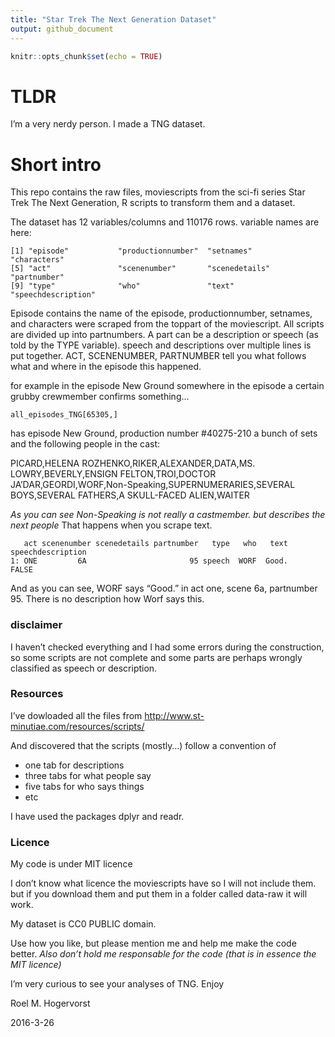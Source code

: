```yaml
---
title: "Star Trek The Next Generation Dataset"
output: github_document
---
```


```r
knitr::opts_chunk$set(echo = TRUE)
```

# TLDR
I'm a very nerdy person. I made a TNG dataset.

# Short intro
This repo contains the raw files, moviescripts from the sci-fi series 
Star Trek The Next Generation, R scripts to transform them and a dataset.

The dataset has 12 variables/columns and 110176 rows. variable names are here:

```
[1] "episode"           "productionnumber"  "setnames"          "characters"       
[5] "act"               "scenenumber"       "scenedetails"      "partnumber"       
[9] "type"              "who"               "text"              "speechdescription"
```

Episode contains the name of the episode, productionnumber, setnames, and characters 
were scraped from the toppart of the moviescript. All scripts are divided up into
partnumbers. A part can be a description or speech (as told by the TYPE variable). 
speech and descriptions over multiple lines 
is put together. ACT, SCENENUMBER, PARTNUMBER tell you what follows what and where
in the episode this happened. 

for example in the episode New Ground somewhere in the episode a certain 
grubby crewmember confirms something...

```
all_episodes_TNG[65305,]
```
has episode New Ground, production number  #40275-210 a bunch of sets and the 
following people in the cast:

PICARD,HELENA ROZHENKO,RIKER,ALEXANDER,DATA,MS. LOWRY,BEVERLY,ENSIGN FELTON,TROI,DOCTOR JA'DAR,GEORDI,WORF,Non-Speaking,SUPERNUMERARIES,SEVERAL BOYS,SEVERAL FATHERS,A SKULL-FACED ALIEN,WAITER

*As you can see Non-Speaking is not really a castmember. but describes the next people*
That happens when you scrape text.

```
   act scenenumber scenedetails partnumber   type   who   text speechdescription
1: ONE         6A                       95 speech  WORF  Good.             FALSE
```

And as you can see, WORF says "Good." in act one, scene 6a, partnumber 95.
There is no description how Worf says this. 


### disclaimer
I haven't checked everything and I had some errors during the construction, 
so some scripts are not complete
and some parts are perhaps wrongly classified as speech or description.

### Resources
I've dowloaded all the files from <http://www.st-minutiae.com/resources/scripts/>

And discovered that the scripts (mostly...) follow a convention of

- one tab for descriptions
- three tabs for what people say
- five tabs for who says things
- etc


I have used the packages dplyr and readr. 

### Licence

My code is under MIT licence

I don't know what licence the moviescripts have so I will not include them.
but if you download them and put them in a folder called data-raw it will work.

My dataset is CC0 PUBLIC domain. 

Use how you like, but please mention me and help me make the code better.
*Also don't hold me responsable for the code (that is in essence the MIT licence)*

I'm very curious to see your analyses of TNG.
Enjoy

Roel M. Hogervorst  

2016-3-26
